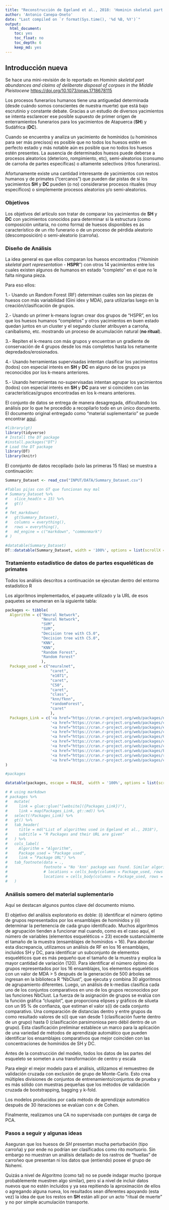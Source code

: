 ```yaml
---
title: "Reconstrucción de Egeland et al., 2018: 'Hominin skeletal part abundances...'"
author: 'Antonio Canepa-Oneto'
date: "Last compiled on `r format(Sys.time(), '%d %B, %Y')`"
output:
  html_document:
    toc: yes  
    toc_float: no
    toc_depth: 6
    keep_md: yes
---
```


## Introducción nueva
Se hace una mini-revisión de lo reportado en *Hominin skeletal part abundances and claims of deliberate disposal of corpses in the Middle Pleistocene* [https://doi.org/10.1073/pnas.1718678115](https://doi.org/10.1073/pnas.1718678115)

Los procesos funerarios humanos tiene una antiguedad determinada (desde cuándo somos conscientes de nuestra muerte) que está bajo escrutinio y constante debate. Gracias a un estudio de diversos yacimientos se intenta esclarecer ese posible supuesto de primer origen de enterramientos funerarios para los yacimientos de Atapuerca (**SH**) y Sudáfrica (**DC**).

Cuando se encuentra y analiza un yacimiento de homínidos (u homininos para ser más precisos) es posible que no todos los huesos estén en perfecto estado y más notable aún es posible que no todos los huesos estén presentes. La ausencia de determinados huesos puede deberse a procesos aleatorios (deterioro, rompimiento, etc), semi-aleatorios (consumo de carroña de partes específicas) o altamente selectivos (ritos funerarios).

Afortunamente existe una cantidad interesante de yacimientos con restos humanos y de primates ("cercanos") que pueden dar pistas de si los yacimientos **SH** y **DC** pueden (o no) considerarse procesos rituales (muy específicos) o simplemente procesos aleatorios y/o semi-aleatorios.

### Objetivos
Los objetivos del artículo son tratar de comparar los yacimientos de **SH** y **DC** con yacimientos conocidos para determinar si la estructura (como composición unitaria, no como forma) de huesos disponibles es ás característico de un rito funerario o de un proceso de pérdida aleatorio (descomposición) o semi-aleatorio (carroña).

### Diseño de Análisis
La idea general es que ellos comparan los huesos encontrados ("*Hominin skeletal part representation* - __HSPR__") con otros 14 yacimientos entre los cuales existen algunos de humanos en estado "completo" en el que no le falta ninguna pieza.

Para eso ellos:

1.-   Usando un Random Forest (RF) determinan cuáles son las piezas de huesos con más variabilidad (Gini idex y MDA), para utilizarlas luego en la creación/clasificación de grupos.

2.-   Usando un primer k-means logran crear dos grupos de "HSPR", en los que los huesos humanos "completos" y otros yacimientos en buen estado quedan juntos en un cluster y el segundo cluster atribuyen a carroña, canibalismo, etc. mostrando un proceso de acumulación natural (__no ritual__).

3.-   Repiten el k-means con más grupos y encuentran un gradiente de conservación de 4 grupos desde los más completos hasta los netamente depredados/erosionados.

4.-   Usando herramientas supervisadas intentan clasificar los yacimientos (todos) con especial interés en **SH** y **DC** en alguno de los grupos ya reconocidos por los k-means anteriores.

5.-   Usando herramientas no-supervisadas intentan agrupar los yacimientos (todos) con especial interés en **SH** y **DC** para ver si coinciden con las características/grupos encontradas en los k-means anteriores.

El conjunto de datos se entrega de manera desagregada, dificultando los análisis por lo que he procedido a recopilarlo todo en un único documento. El documento original entregado como "material suplementario" se puede encontrar [aquí](https://www.pnas.org/doi/suppl/10.1073/pnas.1718678115/suppl_file/pnas.1718678115.sd01.xlsx).

```r
#library(gt)
library(tidyverse)
# Install the DT package
#install.packages("DT")
# Load the DT package
library(DT)
library(knitr)
```

El connjunto de datos recopilado (solo las primeras 15 filas) se muestra a continuación:


```r
Summary_Dataset <- read_csv("INPUT/DATA/Summary_Dataset.csv")
```


```r
#Tablas pijas con GT que funcionan muy mal
# Summary_Dataset %>% 
#   slice_head(n = 15) %>% 
#   gt()
# 
# fmt_markdown(
#   gt(Summary_Dataset),
#   columns = everything(),
#   rows = everything(),
#   md_engine = c("markdown", "commonmark")
# )
```


```r
#datatable(Summary_Dataset)
DT::datatable(Summary_Dataset, width = '100%', options = list(scrollX = TRUE))
```

### Tratamiento estadístico de datos de partes esqueléticas de primates
Todos los análisis descritos a continuación se ejecutan dentro del entorno estadístico R

Los algoritmos implementados, el paquete utilizado y la URL de esos paquetes se enumeran en la siguiente tabla:


```r
packages <- tibble(
  Algorithm = c("Neural Network",
                "Neural Network",
                "SVM", 
                "SVM", 
                "Decision tree with C5.0", 
                "Decision tree with C5.0",
                "KNN",
                "KNN",
                "Random Forest",
                "Random Forest"
                ),
  Package_used = c("neuralnet", 
                    "caret", 
                    "e1071", 
                    "caret", 
                    "C50",
                    "caret",
                    "class",
                    "knn/fknn",
                    "randomForest",
                    "caret"
                    ),
  Packages_Link = c('<a href="https://cran.r-project.org/web/packages/neuralnet/">https://cran.r-project.org/web/packages/neuralnet/</a>',
                    '<a href="https://cran.r-project.org/web/packages/caret/index.html">https://cran.r-project.org/web/packages/caret/index.html</a>',
                    '<a href="https://cran.r-project.org/web/packages/e1071/index.html">https://cran.r-project.org/web/packages/e1071/index.html</a>',
                    '<a href="https://cran.r-project.org/web/packages/caret/index.html">https://cran.r-project.org/web/packages/caret/index.html</a>',
                    '<a href="https://cran.r-project.org/web/packages/C50/index.html">https://cran.r-project.org/web/packages/C50/index.html</a>',
                    '<a href="https://cran.r-project.org/web/packages/caret/index.html">https://cran.r-project.org/web/packages/caret/index.html</a>',
                    '<a href="https://cran.r-project.org/web/packages/class/index.html">https://cran.r-project.org/web/packages/class/index.html</a>',
                    '<a href="https://cran.r-project.org/web/packages/FastKNN/index.html">https://cran.r-project.org/web/packages/FastKNN/index.html</a>',
                    '<a href="https://cran.r-project.org/web/packages/randomForest/index.html">https://cran.r-project.org/web/packages/randomForest/index.html</a>',
                    '<a href="https://cran.r-project.org/web/packages/caret/index.html">https://cran.r-project.org/web/packages/caret/index.html</a>' )
)

#packages
```

```r
datatable(packages, escape = FALSE,  width = '100%', options = list(scrollX = TRUE))  # This does show the links
```


```r
# # using markdown
# packages %>%
#   mutate(
#     link = glue::glue("[website]({Packages_Link})"),
#     link = map(Packages_Link, gt::md)) %>%
#   select(!Packages_Link) %>% 
#   gt() %>% 
#   tab_header(
#     title = md("List of algorithms used in Egeland et al., 2018"),
#     subtitle = "R Packages and their URL are given"
#   ) %>% 
#   cols_label(
#     Algorithm = "Algorithm",
#     Package_used = "Package used",
#     link = "Package URL") %>%  
#   tab_footnote(data = .,
#                footnote = "No 'knn' package was found. Similar algorithm in FastKNN - fknn",
#                # locations = cells_body(columns = Package_used, rows = everything()
#                locations = cells_body(columns = Package_used, rows = Package_used == 'knn/fknn')
#   )
```

### Análisis somero del material suplementario
Aquí se destacan algunos puntos clave del documento mismo.

El objetivo del análisis exploratorio es doble: (i) identificar el número óptimo de grupos representados por los ensamblajes de homínidos y (ii) determinar la pertenencia de cada grupo identificado. Muchos algoritmos de agrupación tienden a funcionar mal cuando, como es el caso aquí, el número de variables (elementos esqueléticos = 23) excede sustancialmente el tamaño de la muestra (ensamblajes de homínidos = 16). Para abordar esta discrepancia, utilizamos un análisis de RF en los 16 ensamblajes, incluidos SH y DC, para identificar un subconjunto de elementos esqueléticos que es más pequeño que el tamaño de la muestra y explica la mayor cantidad de variación (120). Para identificar el número óptimo de grupos representados por los 16 ensamblajes, los elementos esqueléticos con un valor de MDA > 5 después de la generación de 500 árboles se ingresan en la biblioteca R "NbClust", que ejecuta y combina 30 algoritmos de agrupamiento diferentes. Luego, un análisis de k-medias clasifica cada uno de los conjuntos comparativos en uno de los grupos reconocidos por las funciones NbClust. La fuerza de la asignación de grupos se evalúa con la función gráfica "clusplot", que proporciona elipses y gráficos de silueta con un 95 % de confianza, que estiman el valor s(i) de cada conjunto comparativo. Una comparación de distancias dentro y entre grupos da como resultado valores de s(i) que van desde 1 (clasificación fuerte dentro de un grupo) hasta 0 (clasificación parsimoniosa pero débil dentro de un grupo). Esta clasificación preliminar establece un marco para la aplicación de una variedad de métodos de aprendizaje automático que pueden identificar los ensamblajes comparativos que mejor coinciden con las concentraciones de homínidos de SH y DC.

Antes de la construcción del modelo, todos los datos de las partes del esqueleto se someten a una transformación de centro y escala

Para elegir el mejor modelo para el análisis, utilizamos el remuestreo de validación cruzada con exclusión de grupo de Monte-Carlo. Esto crea múltiples divisiones de conjuntos de entrenamiento/conjuntos de prueba y es más sólido con muestras pequeñas que los métodos de validación cruzada de bootstrapping, bagging y k-fold.

Los modelos producidos por cada método de aprendizaje automático después de 30 iteraciones se evalúan con κ de Cohen.

Finalmente, realizamos una CA no supervisada con puntajes de carga de PCA.

### Pasos a seguir y algunas ideas
Aseguran que los huesos de *SH* presentan mucha perturbación (tipo carroña) y por ende no podrían ser clasificados como rito mortuorio. Sin embargo no muestran un análisis detallado de los rastros de "huellas" de carroñeo que presentan ni los datos que (entiendo) posee el grupo de Nohemí.

Quizás a nivel de Algoritmo (como tal) no se puede indagar mucho (porque probablemente muestren algo similar), pero sí a nivel de incluir datos nuevos que no estén incluidos y ya sea repitiendo la aproximación de ellos o agregando alguna nueva, los resultados sean diferentes apoyando (esta vez) la idea de que los restos en **SH** están allí por un acto "ritual de muerte" y no por simple acumulación transporte.
